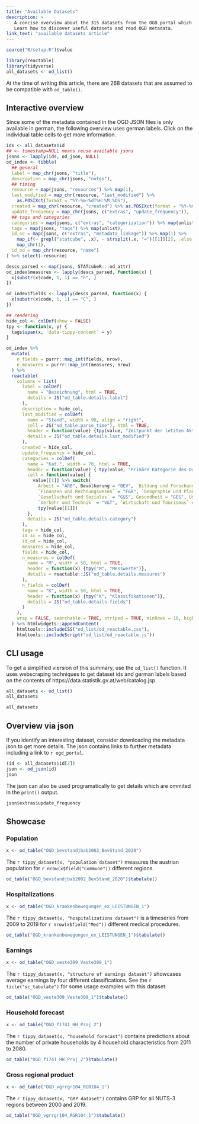 ```yaml
---
title: "Available Datasets"
description: >
   A concise overview about the 315 datasets from the OGD portal which are compatible with STATcubeR.
   Learn how to discover useful datasets and read OGD metadata.
link_text: "available datasets article"
---
```


```r
source("R/setup.R")$value
```

```r
library(reactable)
library(tidyverse)
all_datasets <- od_list()
```

At the time of writing this article, there are 268 datasets that are assumed to be compatible with `od_table()`.

## Interactive overview

Since some of the metadata contained in the OGD JSON files is only available in german, the following overview uses german labels.
Click on the individual table cells to get more information.

```r
ids <- all_datasets$id
## <- timestamp=NULL means reuse available jsons
jsons <- lapply(ids, od_json, NULL)
od_index <- tibble(
  ## general
  label = map_chr(jsons, "title"),
  description = map_chr(jsons, "notes"),
  ## timing
  resource = map(jsons, "resources") %>% map(1),
  last_modified = map_chr(resource, "last_modified") %>%
    as.POSIXct(format = "%Y-%m-%dT%H:%M:%OS"),
  created = map_chr(resource, "created") %>% as.POSIXct(format = "%Y-%m-%dT%H:%M:%OS"),
  update_frequency = map_chr(jsons, c("extras", "update_frequency")),
  ## tags and categories
  categories = map(jsons, c("extras", "categorization")) %>% map(unlist),
  tags = map(jsons, "tags") %>% map(unlist),
  id_sc = map(jsons, c("extras", "metadata_linkage")) %>% map(1) %>%
    map_if(~ grepl("statcube", .x), ~ strsplit(.x, "=")[[1]][2], .else = ~ "") %>%
    map_chr(1),
  id_od = map_chr(resource, "name")
) %>% select(-resource)

descs_parsed <- map(jsons, STATcubeR:::od_attr)
od_index$measures <- lapply(descs_parsed, function(x) {
  x[substr(x$code, 1, 1) == "F", ]
})

od_index$fields <- lapply(descs_parsed, function(x) {
  x[substr(x$code, 1, 1) == "C", ]
})

## rendering
hide_col <- colDef(show = FALSE)
tpy <- function(x, y) {
  tags$span(x, `data-tippy-content` = y)
}

od_index %>%
  mutate(
    n_fields = purrr::map_int(fields, nrow),
    n_measures = purrr::map_int(measures, nrow)
  ) %>%
  reactable(
    columns = list(
      label = colDef(
        name = "Bezeichnung", html = TRUE,
        details = JS("od_table.details.label")
      ),
      description = hide_col,
      last_modified = colDef(
        name = "Stand", width = 90, align = "right",
        cell = JS("od_table.parse_time"), html = TRUE,
        header = function(value) {tpy(value, "Zeitpunkt der letzten Aktualisierung")},
        details = JS("od_table.details.last_modified")
      ),
      created = hide_col,
      update_frequency = hide_col,
      categories = colDef(
        name = "Kat.", width = 70, html = TRUE,
        header = function(value) { tpy(value, "Primäre Kategorie des Datensatzes") },
        cell = function(value) {
          value[[1]] %>% switch(
            Arbeit = "ARB", Bevölkerung = "BEV", `Bildung und Forschung` = "B&F",
            `Finanzen und Rechnungswesen` = "F&R", `Geographie und Planung` = "G&P",
            `Gesellschaft und Soziales` = "G&S", Gesundheit = "GES", Umwelt = "UMW",
            `Verkehr und Technik` = "V&T", `Wirtschaft und Tourismus` = "W&T") %>%
            tpy(value[[1]])
        },
        details = JS("od_table.details.category")
      ),
      tags = hide_col,
      id_sc = hide_col,
      id_od = hide_col,
      measures = hide_col,
      fields = hide_col,
      n_measures = colDef(
        name = "M", width = 50, html = TRUE,
        header = function(x) {tpy("M", "Messwerte")},
        details = reactable::JS("od_table.details.measures")
      ),
      n_fields = colDef(
        name = "K", width = 50, html = TRUE,
        header = function(x) {tpy("K", "Klassifikationen")},
        details = JS("od_table.details.fields")
      )
    ),
    wrap = FALSE, searchable = TRUE, striped = TRUE, minRows = 10, highlight = TRUE
  ) %>% htmlwidgets::appendContent(
    htmltools::includeCSS("od_list/od_reactable.css"),
    htmltools::includeScript("od_list/od_reactable.js"))
```

## CLI usage

To get a simplified viersion of this summary, use the `od_list()` function.
It uses webscraping techniques to get dataset ids and german labels based on the contents of https://data.statistik.gv.at/web/catalog.jsp.

```r
all_datasets <- od_list()
all_datasets
```

```r
all_datasets
```

## Overview via json

If you identify an interesting dataset, consider downloading the metadata json to get more details.
The json contains links to further metadata including a link to `r ogd_portal`.

```r
(id <- all_datasets$id[2])
json <- od_json(id)
json
```

The json can also be used programatically to get details which are ommited in the `print()` output.

```r
json$extras$update_frequency
```

## Showcase {.tabset .tabset-pills .tabset-fade}

### Population

```r
x <- od_table("OGD_bevstandjbab2002_BevStand_2020")
```

The `r tippy_dataset(x, "population dataset")` measures the austrian population
for `r nrow(x$field("Commune"))` different regions.

```r
od_table("OGD_bevstandjbab2002_BevStand_2020")$tabulate()
```

### Hospitalizations

```r
x <- od_table("OGD_krankenbewegungen_ex_LEISTUNGEN_1")
```

The `r tippy_dataset(x, "hospitalizations dataset")` is a timeseries from 2009 to 2019
for `r nrow(x$field("Med"))` different medical procedures.

```r
od_table("OGD_krankenbewegungen_ex_LEISTUNGEN_1")$tabulate()
```

### Earnings

```r
x <- od_table("OGD_veste309_Veste309_1")
```

The `r tippy_dataset(x, "structure of earnings dataset")` showcases average earnings by four different classifications.
See the `r ticle("sc_tabulate")` for some usage examples with this dataset.

```r
od_table("OGD_veste309_Veste309_1")$tabulate()
```

### Household forecast

```r
x <- od_table("OGD_f1741_HH_Proj_2")
```

The `r tippy_dataset(x, "household forecast")` contains predictions about the
number of private households by 4 household characteristics from 2011 to 2080.

```r
od_table("OGD_f1741_HH_Proj_2")$tabulate()
```

### Gross regional product

```r
x <- od_table("OGD_vgrrgr104_RGR104_1")
```

The `r tippy_dataset(x, "GRP dataset")` contains GRP for all NUTS-3 regions between 2000 and 2019.

```r
od_table("OGD_vgrrgr104_RGR104_1")$tabulate()
```
